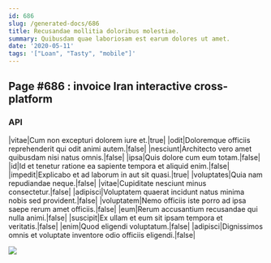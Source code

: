 ```yaml
---
id: 686
slug: /generated-docs/686
title: Recusandae mollitia doloribus molestiae.
summary: Quibusdam quae laboriosam est earum dolores ut amet.
date: '2020-05-11'
tags: '["Loan", "Tasty", "mobile"]'
---
```


## Page #686 : invoice Iran interactive cross-platform
### API

|vitae|Cum non excepturi dolorem iure et.|true|
|odit|Doloremque officiis reprehenderit qui odit animi autem.|false|
|nesciunt|Architecto vero amet quibusdam nisi natus omnis.|false|
|ipsa|Quis dolore cum eum totam.|false|
|id|Id et tenetur ratione ea sapiente tempora et aliquid enim.|false|
|impedit|Explicabo et ad laborum in aut sit quasi.|true|
|voluptates|Quia nam repudiandae neque.|false|
|vitae|Cupiditate nesciunt minus consectetur.|false|
|adipisci|Voluptatem quaerat incidunt natus minima nobis sed provident.|false|
|voluptatem|Nemo officiis iste porro ad ipsa saepe rerum amet officiis.|false|
|eum|Rerum accusantium recusandae qui nulla animi.|false|
|suscipit|Ex ullam et eum sit ipsam tempora et veritatis.|false|
|enim|Quod eligendi voluptatum.|false|
|adipisci|Dignissimos omnis et voluptate inventore odio officiis eligendi.|false|


![](/assets/cats-2.jpg)


